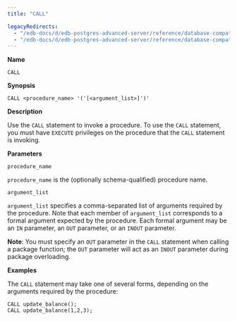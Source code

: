 ```yaml
---
title: "CALL"

legacyRedirects:
  - "/edb-docs/d/edb-postgres-advanced-server/reference/database-compatibility-for-oracle-developers-sql-guide/13/call.html"
  - "/edb-docs/d/edb-postgres-advanced-server/reference/database-compatibility-for-oracle-developers-sql-guide/latest/call.html"
---
```


<div id="call" class="registered_link"></div>

**Name**

`CALL`

**Synopsis**

```text
CALL <procedure_name> '('[<argument_list>]')'
```

**Description**

Use the `CALL` statement to invoke a procedure. To use the `CALL` statement, you must have `EXECUTE` privileges on the procedure that the `CALL` statement is invoking.

**Parameters**

`procedure_name`

 `procedure_name` is the (optionally schema-qualified) procedure name.

`argument_list`

 `argument_list` specifies a comma-separated list of arguments required by the procedure. Note that each member of `argument_list` corresponds to a formal argument expected by the procedure. Each formal argument may be an `IN` parameter, an `OUT` parameter, or an `INOUT` parameter.

 **Note**: You must specify an `OUT` parameter in the `CALL` statement when calling a package function; the `OUT` parameter will act as an `INOUT` parameter during package overloading.

**Examples**

The `CALL` statement may take one of several forms, depending on the arguments required by the procedure:

```text
CALL update_balance();
CALL update_balance(1,2,3);
```
